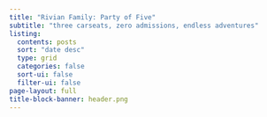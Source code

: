 ```yaml
---
title: "Rivian Family: Party of Five"
subtitle: "three carseats, zero admissions, endless adventures"
listing: 
  contents: posts
  sort: "date desc"
  type: grid
  categories: false
  sort-ui: false
  filter-ui: false
page-layout: full
title-block-banner: header.png 
---
```


<style>

.title {
  color: #e9ecef !important;
}

.subtitle {
    color: #e9ecef;
}

#title-block-header {
  position: relative;
  height: 600px;
  margin-bottom: -200px;
}

.quarto-title-banner {
  position: relative;
  height: 100%;
}

</style>
